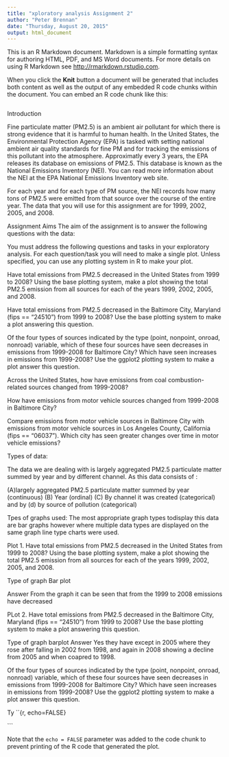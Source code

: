```yaml
---
title: "xploratory analysis Assignment 2"
author: "Peter Brennan"
date: "Thursday, August 20, 2015"
output: html_document
---
```


This is an R Markdown document. Markdown is a simple formatting syntax for authoring HTML, PDF, and MS Word documents. For more details on using R Markdown see <http://rmarkdown.rstudio.com>.

When you click the **Knit** button a document will be generated that includes both content as well as the output of any embedded R code chunks within the document. You can embed an R code chunk like this:

```r

```

Introduction

Fine particulate matter (PM2.5) is an ambient air pollutant for which there is strong evidence that it is harmful to human health. In the United States, the Environmental Protection Agency (EPA) is tasked with setting national ambient air quality standards for fine PM and for tracking the emissions of this pollutant into the atmosphere. Approximatly every 3 years, the EPA releases its database on emissions of PM2.5. This database is known as the National Emissions Inventory (NEI). You can read more information about the NEI at the EPA National Emissions Inventory web site.

For each year and for each type of PM source, the NEI records how many tons of PM2.5 were emitted from that source over the course of the entire year. The data that you will use for this assignment are for 1999, 2002, 2005, and 2008.


Assignment Aims
The aim of the assignment is to answer the following questions with the data:

You must address the following questions and tasks in your exploratory analysis. For each question/task you will need to make a single plot. Unless specified, you can use any plotting system in R to make your plot.

Have total emissions from PM2.5 decreased in the United States from 1999 to 2008? Using the base plotting system, make a plot showing the total PM2.5 emission from all sources for each of the years 1999, 2002, 2005, and 2008.

Have total emissions from PM2.5 decreased in the Baltimore City, Maryland (fips == "24510") from 1999 to 2008? Use the base plotting system to make a plot answering this question.

Of the four types of sources indicated by the type (point, nonpoint, onroad, nonroad) variable, which of these four sources have seen decreases in emissions from 1999-2008 for Baltimore City? Which have seen increases in emissions from 1999-2008? Use the ggplot2 plotting system to make a plot answer this question.

Across the United States, how have emissions from coal combustion-related sources changed from 1999-2008?

How have emissions from motor vehicle sources changed from 1999-2008 in Baltimore City?

Compare emissions from motor vehicle sources in Baltimore City with emissions from motor vehicle sources in Los Angeles County, California (fips == "06037"). Which city has seen greater changes over time in motor vehicle emissions?

Types of data:

The data we are dealing with is largely aggregated PM2.5 particulate matter summed by year and by different channel. As this data consists of :

(A)largely aggregated PM2.5 particulate matter summed by year (continuous)
(B) Year (ordinal)
(C) By channel it was created (categorical) and by
(d) by source of pollution (categorical)

Tpes of graphs used:
The most appropriate graph types todisplay this data are bar graphs however where multiple  data types are displayed on the same graph
line type charts were used.


Plot 1. Have total emissions from PM2.5 decreased in the United States from 1999 to 2008? Using the base plotting system, make a plot showing the total PM2.5 emission from all sources for each of the years 1999, 2002, 2005, and 2008.

Type of graph Bar plot

Answer From the graph it can be seen that from the 1999 to 2008 emissions have decreased

PLot 2. Have total emissions from PM2.5 decreased in the Baltimore City, Maryland (fips == "24510") from 1999 to 2008? Use the base plotting system to make a plot answering this question.

Type of graph barplot
Answer Yes  they have except in 2005 where they rose after falling in 2002 from 1998, and again in 2008 showing a decline from 2005  and when coapred to 1998.



Of the four types of sources indicated by the type (point, nonpoint, onroad, nonroad) variable, which of these four sources have seen decreases in emissions from 1999-2008 for Baltimore City? Which have seen increases in emissions from 1999-2008? Use the ggplot2 plotting system to make a plot answer this question.


Ty
``{r, echo=FALSE}

```

Note that the `echo = FALSE` parameter was added to the code chunk to prevent printing of the R code that generated the plot.
